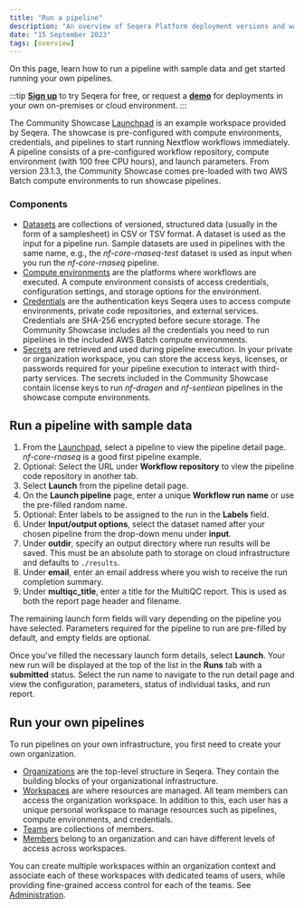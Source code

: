 ```yaml
---
title: "Run a pipeline"
description: "An overview of Seqera Platform deployment versions and ways to run Seqera."
date: "15 September 2023"
tags: [overview]
---
```


On this page, learn how to run a pipeline with sample data and get started running your own pipelines.

:::tip
[**Sign up**](https://tower.nf "Seqera Platform") to try Seqera for free, or request a [**demo**](https://cloud.tower.nf/demo/ "Seqera Platform Demo") for deployments in your own on-premises or cloud environment.
:::

The Community Showcase [Launchpad](../launch/launchpad.mdx) is an example workspace provided by Seqera. The showcase is pre-configured with compute environments, credentials, and pipelines to start running Nextflow workflows immediately. A pipeline consists of a pre-configured workflow repository, compute environment (with 100 free CPU hours), and launch parameters. From version 23.1.3, the Community Showcase comes pre-loaded with two AWS Batch compute environments to run showcase pipelines.

### Components

- [Datasets](../data/datasets.mdx) are collections of versioned, structured data (usually in the form of a samplesheet) in CSV or TSV format. A dataset is used as the input for a pipeline run. Sample datasets are used in pipelines with the same name, e.g., the _nf-core-rnaseq-test_ dataset is used as input when you run the _nf-core-rnaseq_ pipeline.
- [Compute environments](../compute-envs/overview.mdx) are the platforms where workflows are executed. A compute environment consists of access credentials, configuration settings, and storage options for the environment.
- [Credentials](../credentials/overview.mdx) are the authentication keys Seqera uses to access compute environments, private code repositories, and external services. Credentials are SHA-256 encrypted before secure storage. The Community Showcase includes all the credentials you need to run pipelines in the included AWS Batch compute environments.
- [Secrets](../secrets/overview.mdx) are retrieved and used during pipeline execution. In your private or organization workspace, you can store the access keys, licenses, or passwords required for your pipeline execution to interact with third-party services. The secrets included in the Community Showcase contain license keys to run _nf-dragen_ and _nf-sentieon_ pipelines in the showcase compute environments.

## Run a pipeline with sample data

1. From the [Launchpad](../launch/launchpad.mdx), select a pipeline to view the pipeline detail page. _nf-core-rnaseq_ is a good first pipeline example.
2. Optional: Select the URL under **Workflow repository** to view the pipeline code repository in another tab.
3. Select **Launch** from the pipeline detail page.
4. On the **Launch pipeline** page, enter a unique **Workflow run name** or use the pre-filled random name.
5. Optional: Enter labels to be assigned to the run in the **Labels** field.
6. Under **Input/output options**, select the dataset named after your chosen pipeline from the drop-down menu under **input**.
7. Under **outdir**, specify an output directory where run results will be saved. This must be an absolute path to storage on cloud infrastructure and defaults to `./results`.
8. Under **email**, enter an email address where you wish to receive the run completion summary.
9. Under **multiqc_title**, enter a title for the MultiQC report. This is used as both the report page header and filename.

The remaining launch form fields will vary depending on the pipeline you have selected. Parameters required for the pipeline to run are pre-filled by default, and empty fields are optional.

Once you've filled the necessary launch form details, select **Launch**. Your new run will be displayed at the top of the list in the **Runs** tab with a **submitted** status. Select the run name to navigate to the run detail page and view the configuration, parameters, status of individual tasks, and run report.

## Run your own pipelines

To run pipelines on your own infrastructure, you first need to create your own organization.

* [Organizations](../orgs-and-teams/organizations.mdx) are the top-level structure in Seqera. They contain the building blocks of your organizational infrastructure.
* [Workspaces](../orgs-and-teams/workspace-management.mdx) are where resources are managed. All team members can access the organization workspace. In addition to this, each user has a unique personal workspace to manage resources such as pipelines, compute environments, and credentials.
* [Teams](../orgs-and-teams/organizations.mdx) are collections of members.
* [Members](../administration/overview.mdx#membership-administration) belong to an organization and can have different levels of access across workspaces.


You can create multiple workspaces within an organization context and associate each of these workspaces with dedicated teams of users, while providing fine-grained access control for each of the teams. See [Administration](../orgs-and-teams/organizations.mdx).
